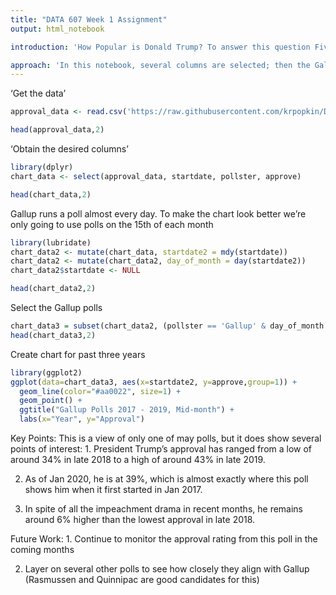```yaml
---
title: "DATA 607 Week 1 Assignment"
output: html_notebook

introduction: 'How Popular is Donald Trump? To answer this question FiveThirtyEight.com relies on the dataset trump-approval-ratings (link:  https://projects.fivethirtyeight.com/trump-approval-ratings). This dataset tracks the results of a number of known (i.e. Gallup, Rasmussen) and lesser known polls taken since 2017. Information provided includes the poll date, sample size, and approval and disapproval ratings.'

approach: 'In this notebook, several columns are selected; then the Gallup poll data rows are used to create a chart showing how President Trumps approval numbers have varied the past three years.'
---
```


'Get the data'
```r
approval_data <- read.csv('https://raw.githubusercontent.com/krpopkin/DATA607-Class-Repository/master/Week%201/approval_polllist.csv')

head(approval_data,2)
```

'Obtain the desired columns'
```r
library(dplyr)
chart_data <- select(approval_data, startdate, pollster, approve)

head(chart_data,2)
```

Gallup runs a poll almost every day.  To make the chart look better we're only going to use polls on the 15th of each month
```r
library(lubridate)
chart_data2 <- mutate(chart_data, startdate2 = mdy(startdate))
chart_data2 <- mutate(chart_data2, day_of_month = day(startdate2))
chart_data2$startdate <- NULL 

head(chart_data2,2)
```

Select the Gallup polls
```r
chart_data3 = subset(chart_data2, (pollster == 'Gallup' & day_of_month == 15))
head(chart_data3,2)
```

Create chart for past three years
```r
library(ggplot2)
ggplot(data=chart_data3, aes(x=startdate2, y=approve,group=1)) +
  geom_line(color="#aa0022", size=1) +
  geom_point() +
  ggtitle("Gallup Polls 2017 - 2019, Mid-month") +
  labs(x="Year", y="Approval")
```

Key Points: This is a view of only one of may polls, but it does show several points of interest:
1. President Trump's approval has ranged from a low of around 34% in late 2018 to a high of around 43% in late 2019.

2. As of Jan 2020, he is at 39%, which is almost exactly where this poll shows him when it first started in Jan 2017.

3. In spite of all the impeachment drama in recent months, he remains around 6% higher than the lowest approval in late 2018.

Future Work:
1. Continue to monitor the approval rating from this poll in the coming months

2. Layer on several other polls to see how closely they align with Gallup (Rasmussen and Quinnipac are good candidates for this)
